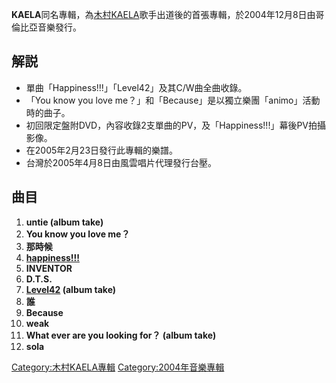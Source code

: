 {{Infobox album
| name          = KAELA
| type          = 專輯
| artist        = [[木村KAELA|木村KAELA]]
| cover         = KAELA.jpg
<!-- 未知參數 | background    = Orange -->
| released      = 2004年12月8日
| recorded      = 
| genre         = [[Rock|Rock]]、[[J-POP|J-POP]]
| length        = 
| label         = [[哥倫比亞音樂|哥倫比亞音樂]]
| producer      = 
| reviews       = 
| certification = 
| prev_title    = 
| prev_year     = 
| next_title    = [[Circle|Circle]]
| next_year     = 2006
}}
'''KAELA'''同名專輯，為[[木村KAELA|木村KAELA]]歌手出道後的首張專輯，於2004年12月8日由哥倫比亞音樂發行。

== 解説 ==
* 單曲「Happiness!!!」「Level42」及其C/W曲全曲收錄。
* 「You know you love me？」和「Because」是以獨立樂團「animo」活動時的曲子。
* 初回限定盤附DVD，內容收錄2支單曲的PV，及「Happiness!!!」幕後PV拍攝影像。
* 在2005年2月23日發行此專輯的樂譜。
* 台灣於2005年4月8日由風雲唱片代理發行台壓。

== 曲目 ==
# '''untie (album take)'''
# '''You know you love me？'''
# '''那時候'''
# '''[[happiness!!!|happiness!!!]]'''
# '''INVENTOR'''
# '''D.T.S.'''
# '''[[Level42|Level42]] (album take)'''
# '''誰'''
# '''Because'''
# '''weak'''
# '''What ever are you looking for？ (album take)'''
# '''sola'''

[[Category:木村KAELA專輯|Category:木村KAELA專輯]]
[[Category:2004年音樂專輯|Category:2004年音樂專輯]]